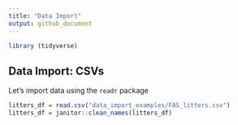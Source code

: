 ```yaml
---
title: "Data Import"
output: github_document
---
```

```r
library (tidyverse)
```




## Data Import: CSVs

Let's import data using the `readr` package

```r
litters_df = read.csv("data_import_examples/FAS_litters.csv")
litters_df = janitor::clean_names(litters_df)
```


